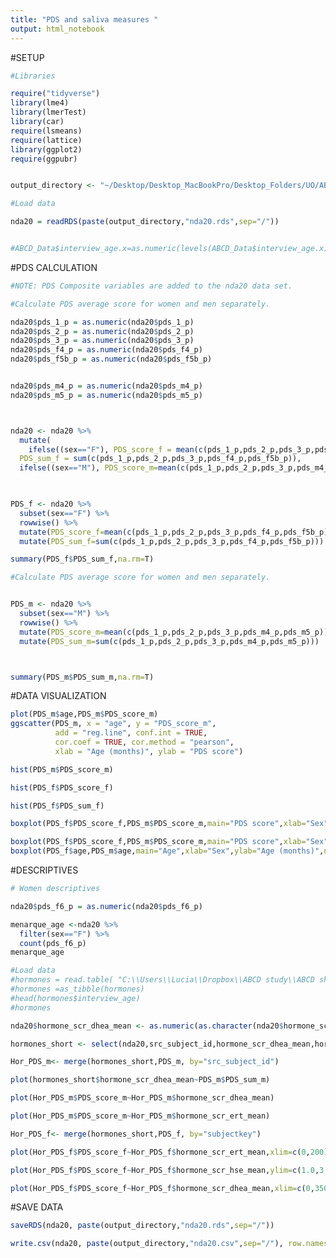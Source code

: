 ```yaml
---
title: "PDS and saliva measures "
output: html_notebook
---
```


#SETUP
```r
#Libraries

require("tidyverse")
library(lme4)
library(lmerTest)
library(car)
require(lsmeans)
require(lattice)
library(ggplot2)
require(ggpubr)


output_directory <- "~/Desktop/Desktop_MacBookPro/Desktop_Folders/UO/ABCD_Workshop/Data_Analysis_3.0/Output"

#Load data

nda20 = readRDS(paste(output_directory,"nda20.rds",sep="/"))


#ABCD_Data$interview_age.x=as.numeric(levels(ABCD_Data$interview_age.x))[ABCD_Data$interview_age.x]
```

#PDS CALCULATION
```r
#NOTE: PDS Composite variables are added to the nda20 data set.

#Calculate PDS average score for women and men separately.

nda20$pds_1_p = as.numeric(nda20$pds_1_p)
nda20$pds_2_p = as.numeric(nda20$pds_2_p)
nda20$pds_3_p = as.numeric(nda20$pds_3_p)
nda20$pds_f4_p = as.numeric(nda20$pds_f4_p)
nda20$pds_f5b_p = as.numeric(nda20$pds_f5b_p)


nda20$pds_m4_p = as.numeric(nda20$pds_m4_p)
nda20$pds_m5_p = as.numeric(nda20$pds_m5_p)



nda20 <- nda20 %>%
  mutate(
    ifelse((sex=="F"), PDS_score_f = mean(c(pds_1_p,pds_2_p,pds_3_p,pds_f4_p,pds_f5b_p)) &
  PDS_sum_f = sum(c(pds_1_p,pds_2_p,pds_3_p,pds_f4_p,pds_f5b_p)),
  ifelse((sex=="M"), PDS_score_m=mean(c(pds_1_p,pds_2_p,pds_3_p,pds_m4_p,pds_m5_p)) & PDS_sum_m=sum(c(pds_1_p,pds_2_p,pds_3_p,pds_m4_p,pds_m5_p)), "NA")))
  


PDS_f <- nda20 %>%
  subset(sex=="F") %>%
  rowwise() %>%
  mutate(PDS_score_f=mean(c(pds_1_p,pds_2_p,pds_3_p,pds_f4_p,pds_f5b_p)))%>%
  mutate(PDS_sum_f=sum(c(pds_1_p,pds_2_p,pds_3_p,pds_f4_p,pds_f5b_p)))

summary(PDS_f$PDS_sum_f,na.rm=T)
```

```r
#Calculate PDS average score for women and men separately.


PDS_m <- nda20 %>%
  subset(sex=="M") %>%
  rowwise() %>%
  mutate(PDS_score_m=mean(c(pds_1_p,pds_2_p,pds_3_p,pds_m4_p,pds_m5_p)))%>%
  mutate(PDS_sum_m=sum(c(pds_1_p,pds_2_p,pds_3_p,pds_m4_p,pds_m5_p)))



summary(PDS_m$PDS_sum_m,na.rm=T)
```


#DATA VISUALIZATION
```r
plot(PDS_m$age,PDS_m$PDS_score_m)
ggscatter(PDS_m, x = "age", y = "PDS_score_m", 
          add = "reg.line", conf.int = TRUE, 
          cor.coef = TRUE, cor.method = "pearson",
          xlab = "Age (months)", ylab = "PDS score")
```

```r
hist(PDS_m$PDS_score_m)
```

```r
hist(PDS_f$PDS_score_f)
```

```r
hist(PDS_f$PDS_sum_f)
```

```r
boxplot(PDS_f$PDS_score_f,PDS_m$PDS_score_m,main="PDS score",xlab="Sex",ylab="PDS (mean)",names=c("Female","Male"))
```

```r
boxplot(PDS_f$PDS_score_f,PDS_m$PDS_score_m,main="PDS score",xlab="Sex",ylab="PDS (mean)",names=c("Female","Male"))
boxplot(PDS_f$age,PDS_m$age,main="Age",xlab="Sex",ylab="Age (months)",names=c("Female","Male"))
```

#DESCRIPTIVES
```r
# Women descriptives

nda20$pds_f6_p = as.numeric(nda20$pds_f6_p)

menarque_age <-nda20 %>%
  filter(sex=="F") %>%
  count(pds_f6_p)
menarque_age
```
```r
#Load data
#hormones = read.table( "C:\\Users\\Lucia\\Dropbox\\ABCD study\\ABCD shared LNKW\\data\\saliva\\abcd_hsss01_LMW.txt","\t",na.strings=c("", 999,"NA"),header=T)  #pad empty cells with NAs
#hormones =as_tibble(hormones)
#head(hormones$interview_age)
#hormones
```

```r
nda20$hormone_scr_dhea_mean <- as.numeric(as.character(nda20$hormone_scr_dhea_mean))

hormones_short <- select(nda20,src_subject_id,hormone_scr_dhea_mean,hormone_scr_hse_mean,hormone_scr_ert_mean)
```


```r
Hor_PDS_m<- merge(hormones_short,PDS_m, by="src_subject_id")
```


```r
plot(hormones_short$hormone_scr_dhea_mean~PDS_m$PDS_sum_m)
```


```r
plot(Hor_PDS_m$PDS_score_m~Hor_PDS_m$hormone_scr_dhea_mean)
```


```r
plot(Hor_PDS_m$PDS_score_m~Hor_PDS_m$hormone_scr_ert_mean)
```


```r
Hor_PDS_f<- merge(hormones_short,PDS_f, by="subjectkey")
```


```r
plot(Hor_PDS_f$PDS_score_f~Hor_PDS_f$hormone_scr_ert_mean,xlim=c(0,200),ylim=c(1.0,3.5))
```


```r
plot(Hor_PDS_f$PDS_score_f~Hor_PDS_f$hormone_scr_hse_mean,ylim=c(1.0,3.5))
```


```r
plot(Hor_PDS_f$PDS_score_f~Hor_PDS_f$hormone_scr_dhea_mean,xlim=c(0,350),ylim=c(1.0,3.5))
```



#SAVE DATA
```r
saveRDS(nda20, paste(output_directory,"nda20.rds",sep="/"))

write.csv(nda20, paste(output_directory,"nda20.csv",sep="/"), row.names = FALSE)

```
